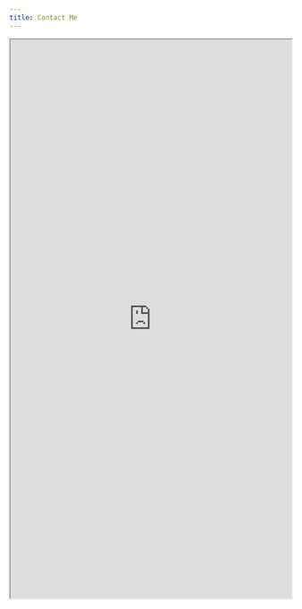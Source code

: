 ```yaml
---
title: Contact Me
---
```


<iframe
  src="https://docs.google.com/forms/d/e/1FAIpQLSezjyM8b4tieDTgFccofUAzogvOfbDZUvN52ftg51IUS8CHQw/viewform?embedded=true"
  width="100%"
  height="1000px"
/>
